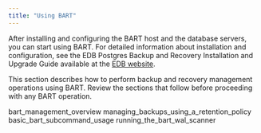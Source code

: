 ```yaml
---
title: "Using BART"
---
```


<div id="using_bart" class="registered_link"></div>

After installing and configuring the BART host and the database servers, you can start using BART. For detailed information about installation and configuration, see the EDB Postgres Backup and Recovery Installation and Upgrade Guide available at the [EDB website](https://www.enterprisedb.com/edb-docs/).

This section describes how to perform backup and recovery management operations using BART. Review the sections that follow before proceeding with any BART operation.

<div class="toctree" maxdepth="3">

bart_management_overview managing_backups_using_a_retention_policy basic_bart_subcommand_usage running_the_bart_wal_scanner

</div>
